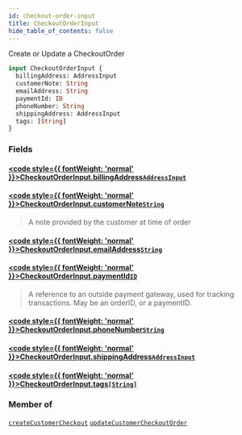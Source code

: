 ```yaml
---
id: checkout-order-input
title: CheckoutOrderInput
hide_table_of_contents: false
---
```








Create or Update a CheckoutOrder

```graphql
input CheckoutOrderInput {
  billingAddress: AddressInput
  customerNote: String
  emailAddress: String
  paymentId: ID
  phoneNumber: String
  shippingAddress: AddressInput
  tags: [String]
}
```


### Fields

#### [<code style={{ fontWeight: 'normal' }}>CheckoutOrderInput.<b>billingAddress</b></code>](#)<Bullet />[`AddressInput`](/demand/api/graphql-storefront/reference/inputs/address-input) <Badge class="secondary" text="input"/>
> 
> 

#### [<code style={{ fontWeight: 'normal' }}>CheckoutOrderInput.<b>customerNote</b></code>](#)<Bullet />[`String`](/demand/api/graphql-storefront/reference/scalars/string) <Badge class="secondary" text="scalar"/>
> A note provided by the customer at time of order
> 

#### [<code style={{ fontWeight: 'normal' }}>CheckoutOrderInput.<b>emailAddress</b></code>](#)<Bullet />[`String`](/demand/api/graphql-storefront/reference/scalars/string) <Badge class="secondary" text="scalar"/>
> 
> 

#### [<code style={{ fontWeight: 'normal' }}>CheckoutOrderInput.<b>paymentId</b></code>](#)<Bullet />[`ID`](/demand/api/graphql-storefront/reference/scalars/id) <Badge class="secondary" text="scalar"/>
> A reference to an outside payment gateway, used for tracking transactions. May be an orderID, or a paymentID.
> 

#### [<code style={{ fontWeight: 'normal' }}>CheckoutOrderInput.<b>phoneNumber</b></code>](#)<Bullet />[`String`](/demand/api/graphql-storefront/reference/scalars/string) <Badge class="secondary" text="scalar"/>
> 
> 

#### [<code style={{ fontWeight: 'normal' }}>CheckoutOrderInput.<b>shippingAddress</b></code>](#)<Bullet />[`AddressInput`](/demand/api/graphql-storefront/reference/inputs/address-input) <Badge class="secondary" text="input"/>
> 
> 

#### [<code style={{ fontWeight: 'normal' }}>CheckoutOrderInput.<b>tags</b></code>](#)<Bullet />[`[String]`](/demand/api/graphql-storefront/reference/scalars/string) <Badge class="secondary" text="list"/> <Badge class="secondary" text="scalar"/>
> 
> 



### Member of

[`createCustomerCheckout`](/demand/api/graphql-storefront/reference/mutations/create-customer-checkout)  <Badge class="secondary" text="mutation"/><Bullet />[`updateCustomerCheckoutOrder`](/demand/api/graphql-storefront/reference/mutations/update-customer-checkout-order)  <Badge class="secondary" text="mutation"/>



